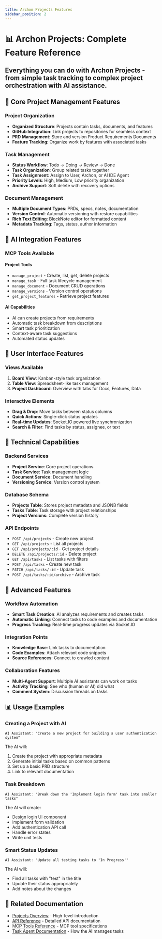 ---
title: Archon Projects Features
sidebar_position: 2
---


# 📊 Archon Projects: Complete Feature Reference

<div className="hero hero--secondary">
  <div className="container">
    <h2 className="hero__subtitle">
      Everything you can do with Archon Projects - from simple task tracking to complex project orchestration with AI assistance.
    </h2>
  </div>
</div>

## 🎯 Core Project Management Features

### Project Organization
- **Organized Structure**: Projects contain tasks, documents, and features
- **GitHub Integration**: Link projects to repositories for seamless context
- **PRD Management**: Store and version Product Requirements Documents
- **Feature Tracking**: Organize work by features with associated tasks

### Task Management
- **Status Workflow**: Todo → Doing → Review → Done
- **Task Organization**: Group related tasks together
- **Task Assignment**: Assign to User, Archon, or AI IDE Agent
- **Priority Levels**: High, Medium, Low priority organization
- **Archive Support**: Soft delete with recovery options

### Document Management
- **Multiple Document Types**: PRDs, specs, notes, documentation
- **Version Control**: Automatic versioning with restore capabilities
- **Rich Text Editing**: BlockNote editor for formatted content
- **Metadata Tracking**: Tags, status, author information

## 🤖 AI Integration Features

### MCP Tools Available

<div className="row">
  <div className="col col--6">
    <div className="card">
      <div className="card__header">
        <h4>Project Tools</h4>
      </div>
      <div className="card__body">
        <ul>
          <li><code>manage_project</code> - Create, list, get, delete projects</li>
          <li><code>manage_task</code> - Full task lifecycle management</li>
          <li><code>manage_document</code> - Document CRUD operations</li>
          <li><code>manage_versions</code> - Version control operations</li>
          <li><code>get_project_features</code> - Retrieve project features</li>
        </ul>
      </div>
    </div>
  </div>
  <div className="col col--6">
    <div className="card">
      <div className="card__header">
        <h4>AI Capabilities</h4>
      </div>
      <div className="card__body">
        <ul>
          <li>AI can create projects from requirements</li>
          <li>Automatic task breakdown from descriptions</li>
          <li>Smart task prioritization</li>
          <li>Context-aware task suggestions</li>
          <li>Automated status updates</li>
        </ul>
      </div>
    </div>
  </div>
</div>

## 🎨 User Interface Features

### Views Available
1. **Board View**: Kanban-style task organization
2. **Table View**: Spreadsheet-like task management
3. **Project Dashboard**: Overview with tabs for Docs, Features, Data

### Interactive Elements
- **Drag & Drop**: Move tasks between status columns
- **Quick Actions**: Single-click status updates
- **Real-time Updates**: Socket.IO powered live synchronization
- **Search & Filter**: Find tasks by status, assignee, or text

## 🔧 Technical Capabilities

### Backend Services
- **Project Service**: Core project operations
- **Task Service**: Task management logic
- **Document Service**: Document handling
- **Versioning Service**: Version control system

### Database Schema
- **Projects Table**: Stores project metadata and JSONB fields
- **Tasks Table**: Task storage with project relationships
- **Project Versions**: Complete version history

### API Endpoints
- `POST /api/projects` - Create new project
- `GET /api/projects` - List all projects
- `GET /api/projects/:id` - Get project details
- `DELETE /api/projects/:id` - Delete project
- `GET /api/tasks` - List tasks with filters
- `POST /api/tasks` - Create new task
- `PATCH /api/tasks/:id` - Update task
- `POST /api/tasks/:id/archive` - Archive task

## 🚀 Advanced Features

### Workflow Automation
- **Smart Task Creation**: AI analyzes requirements and creates tasks
- **Automatic Linking**: Connect tasks to code examples and documentation
- **Progress Tracking**: Real-time progress updates via Socket.IO

### Integration Points
- **Knowledge Base**: Link tasks to documentation
- **Code Examples**: Attach relevant code snippets
- **Source References**: Connect to crawled content

### Collaboration Features
- **Multi-Agent Support**: Multiple AI assistants can work on tasks
- **Activity Tracking**: See who (human or AI) did what
- **Comment System**: Discussion threads on tasks

## 📊 Usage Examples

### Creating a Project with AI
```
AI Assistant: "Create a new project for building a user authentication system"
```
The AI will:
1. Create the project with appropriate metadata
2. Generate initial tasks based on common patterns
3. Set up a basic PRD structure
4. Link to relevant documentation

### Task Breakdown
```
AI Assistant: "Break down the 'Implement login form' task into smaller tasks"
```
The AI will create:
- Design login UI component
- Implement form validation
- Add authentication API call
- Handle error states
- Write unit tests

### Smart Status Updates
```
AI Assistant: "Update all testing tasks to 'In Progress'"
```
The AI will:
- Find all tasks with "test" in the title
- Update their status appropriately
- Add notes about the changes

## 🔗 Related Documentation

- [Projects Overview](./projects-overview) - High-level introduction
- [API Reference](./api-reference#project-management-api) - Detailed API documentation
- [MCP Tools Reference](./mcp-tools#project-tools) - MCP tool specifications
- [Task Agent Documentation](./agent-task) - How the AI manages tasks